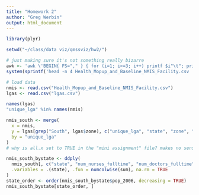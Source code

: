 ```yaml
---
title: "Homework 2"
author: "Greg Werbin"
output: html_document
---
```


```r
library(plyr)

setwd("~/class/data viz/qmssviz/hw2/")

# just making sure it's not something really bizarre
awk <- 'awk \'BEGIN{ FS="," } { for (i=1; i<=3; i++) printf $i"\t"; printf ORS }\''
system(sprintf('head -n 4 Health_Mopup_and_Baseline_NMIS_Facility.csv | %s', awk))

# load data
nmis <- read.csv("Health_Mopup_and_Baseline_NMIS_Facility.csv")
lgas <- read.csv("lgas.csv")

names(lgas)
"unique_lga" %in% names(nmis)

nmis_south <- merge(
  x = nmis,
  y = lgas[grep("South", lgas$zone), c("unique_lga", "state", "zone", "pop_2006")],
  by = "unique_lga"
)
# why is all.x set to TRUE in the "mini assignment" file? makes no sense

nmis_south_bystate <- ddply(
  nmis_south[, c("state", "num_nurses_fulltime", "num_doctors_fulltime", "pop_2006")],
  .variables = .(state), .fun = numcolwise(sum), na.rm = TRUE
)
state_order <- order(nmis_south_bystate$pop_2006, decreasing = TRUE)
nmis_south_bystate[state_order, ]

```
